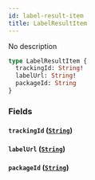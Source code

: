 ```yaml
---
id: label-result-item
title: LabelResultItem
---
```


No description

```graphql
type LabelResultItem {
  trackingId: String!
  labelUrl: String!
  packageId: String
}
```

### Fields

#### `trackingId` ([`String`](../rate-manager-service/scalars/string))

#### `labelUrl` ([`String`](../rate-manager-service/scalars/string))

#### `packageId` ([`String`](../rate-manager-service/scalars/string))
